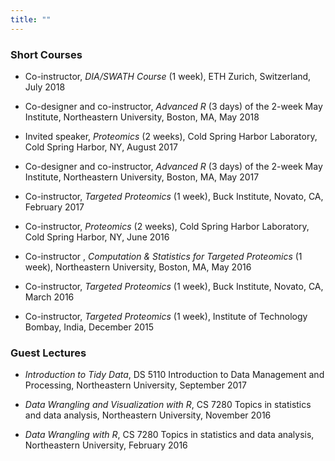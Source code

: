 ```yaml
---
title: ""
---
```


### Short Courses

* Co-instructor, _DIA/SWATH Course_ (1 week), ETH Zurich, Switzerland, July 2018

* Co-designer and co-instructor, _Advanced R_ (3 days) of the 2-week May Institute, Northeastern University, Boston, MA, May 2018

* Invited speaker, _Proteomics_ (2 weeks), Cold Spring Harbor Laboratory, Cold Spring Harbor, NY, August 2017

* Co-designer and co-instructor, _Advanced R_ (3 days) of the 2-week May Institute, Northeastern University, Boston, MA, May 2017

* Co-instructor, _Targeted Proteomics_ (1 week), Buck Institute, Novato, CA, February 2017

* Co-instructor, _Proteomics_ (2 weeks), Cold Spring Harbor Laboratory, Cold Spring Harbor, NY, June 2016

* Co-instructor , _Computation \& Statistics for Targeted Proteomics_ (1 week), Northeastern University, Boston, MA, May 2016

* Co-instructor, _Targeted Proteomics_ (1 week), Buck Institute, Novato, CA, March 2016

* Co-instructor, _Targeted Proteomics_ (1 week), Institute of Technology Bombay, India, December 2015

### Guest Lectures

* _Introduction to Tidy Data_, DS 5110 Introduction to Data Management and Processing, Northeastern University, September 2017 

* _Data Wrangling and Visualization with R_, CS 7280 Topics in statistics and data analysis, Northeastern University, November 2016 

* _Data Wrangling with R_, CS 7280 Topics in statistics and data analysis, Northeastern University, February 2016 
